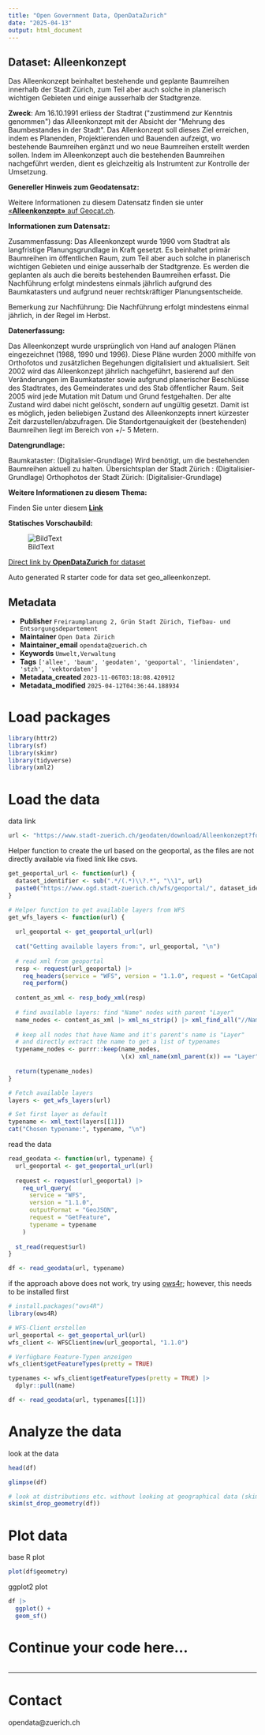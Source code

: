 ```yaml
---
title: "Open Government Data, OpenDataZurich"
date: "2025-04-13"
output: html_document
---
```


## Dataset: Alleenkonzept

Das Alleenkonzept beinhaltet bestehende und geplante Baumreihen innerhalb der Stadt Zürich, zum Teil aber auch solche in planerisch wichtigen Gebieten und einige ausserhalb der Stadtgrenze. 

**Zweck**: Am 16.10.1991 erliess der Stadtrat (&quot;zustimmend zur Kenntnis genommen&quot;) das Alleenkonzept mit der Absicht der &quot;Mehrung des Baumbestandes in der Stadt&quot;. Das Allenkonzept soll dieses Ziel erreichen, indem es Planenden, Projektierenden und Bauenden aufzeigt, wo bestehende Baumreihen ergänzt und wo neue Baumreihen erstellt werden sollen. Indem im Alleenkonzept auch die bestehenden Baumreihen nachgeführt werden, dient es gleichzeitig als Instrumtent zur Kontrolle der Umsetzung.

**Genereller Hinweis zum Geodatensatz:**


Weitere Informationen zu diesem Datensatz finden sie unter [«**Alleenkonzept»** auf Geocat.ch](https://www.geocat.ch/geonetwork/srv/ger/catalog.search#/metadata/e3023894-1322-8c4a-bf81-3825f28da788).				
			   

**Informationen zum Datensatz:**

Zusammenfassung:
Das Alleenkonzept wurde 1990 vom Stadtrat als langfristige Planungsgrundlage in Kraft gesetzt. Es beinhaltet primär Baumreihen im öffentlichen Raum, zum Teil aber auch solche in planerisch wichtigen Gebieten und einige ausserhalb der Stadtgrenze. Es werden die geplanten als auch die bereits bestehenden Baumreihen erfasst. Die Nachführung erfolgt mindestens einmals jährlich aufgrund des Baumkatasters und aufgrund neuer rechtskräftiger Planungsentscheide.

Bemerkung zur Nachführung:
Die Nachführung erfolgt mindestens einmal jährlich, in der Regel im Herbst.

**Datenerfassung:**

Das Alleenkonzept wurde ursprünglich von Hand auf analogen Plänen eingezeichnet (1988, 1990 und 1996). Diese Pläne wurden 2000 mithilfe von Orthofotos und zusätzlichen Begehungen digitalisiert und aktualisiert. Seit 2002 wird das Alleenkonzept jährlich nachgeführt, basierend auf den Veränderungen im Baumkataster sowie aufgrund planerischer Beschlüsse des Stadtrates, des Gemeinderates und des Stab öffentlicher Raum. 
Seit 2005 wird jede Mutation mit Datum und Grund festgehalten. Der alte Zustand wird dabei nicht gelöscht, sondern auf ungültig gesetzt. Damit ist es möglich, jeden beliebigen Zustand des Alleenkonzepts innert kürzester Zeit darzustellen/abzufragen.
Die Standortgenauigkeit der (bestehenden) Baumreihen liegt im Bereich von +/- 5 Metern.

**Datengrundlage:**

Baumkataster: (Digitalisier-Grundlage) Wird benötigt, um die bestehenden Baumreihen aktuell zu halten.
Übersichtsplan der Stadt Zürich : (Digitalisier-Grundlage) 
Orthophotos der Stadt Zürich: (Digitalisier-Grundlage)


**Weitere Informationen zu diesem Thema:**

Finden Sie unter diesem [**Link**](http://www.stadt-zuerich.ch/ted/de/index/gsz/planung_u_bau/konzepte_und_leitbilder/alleenkonzept.html)

**Statisches Vorschaubild:**

![BildText](https://www.gis.stadt-zuerich.ch/zueriplan_docs/geocat/e3023894-1322-8c4a-bf81-3825f28da788.png)



[Direct link by **OpenDataZurich** for dataset](https://data.stadt-zuerich.ch/dataset/geo_alleenkonzept)

Auto generated R starter code for data set geo_alleenkonzept.

## Metadata

- **Publisher** `Freiraumplanung 2, Grün Stadt Zürich, Tiefbau- und Entsorgungsdepartement`
- **Maintainer** `Open Data Zürich`
- **Maintainer_email** `opendata@zuerich.ch`
- **Keywords** `Umwelt,Ver­walt­ung`
- **Tags** `['allee', 'baum', 'geodaten', 'geoportal', 'liniendaten', 'stzh', 'vektordaten']`
- **Metadata_created** `2023-11-06T03:18:08.420912`
- **Metadata_modified** `2025-04-12T04:36:44.188934`


# Load packages

```r
library(httr2)
library(sf)
library(skimr)
library(tidyverse)
library(xml2)
```

# Load the data

data link
```r
url <- "https://www.stadt-zuerich.ch/geodaten/download/Alleenkonzept?format=geojson_link"
```


Helper function to create the url based on the geoportal, as the files are not directly available via fixed link like csvs.
```r
get_geoportal_url <- function(url) {
  dataset_identifier <- sub(".*/(.*)\\?.*", "\\1", url)
  paste0("https://www.ogd.stadt-zuerich.ch/wfs/geoportal/", dataset_identifier)
}
```

```r
# Helper function to get available layers from WFS
get_wfs_layers <- function(url) {
  
  url_geoportal <- get_geoportal_url(url)
  
  cat("Getting available layers from:", url_geoportal, "\n")
  
  # read xml from geoportal
  resp <- request(url_geoportal) |> 
    req_headers(service = "WFS", version = "1.1.0", request = "GetCapabilities") |> 
    req_perform()
  
  content_as_xml <- resp_body_xml(resp)
  
  # find available layers: find "Name" nodes with parent "Layer"
  name_nodes <- content_as_xml |> xml_ns_strip() |> xml_find_all("//Name")
  
  # keep all nodes that have Name and it's parent's name is "Layer"
  # and directly extract the name to get a list of typenames
  typename_nodes <- purrr::keep(name_nodes,
                                \(x) xml_name(xml_parent(x)) == "Layer")
  
  return(typename_nodes)
}

# Fetch available layers
layers <- get_wfs_layers(url)

# Set first layer as default
typename <- xml_text(layers[[1]])
cat("Chosen typename:", typename, "\n")
```

read the data
```r
read_geodata <- function(url, typename) {
  url_geoportal <- get_geoportal_url(url)
  
  request <- request(url_geoportal) |>
    req_url_query(
      service = "WFS",
      version = "1.1.0",
      outputFormat = "GeoJSON",
      request = "GetFeature",
      typename = typename
    )
  
  st_read(request$url)
}

df <- read_geodata(url, typename)
```

if the approach above does not work, try using [ows4r](https://eblondel.github.io/ows4R/); however, this needs to be installed first
```r
# install.packages("ows4R")
library(ows4R)

# WFS-Client erstellen
url_geoportal <- get_geoportal_url(url)
wfs_client <- WFSClient$new(url_geoportal, "1.1.0")

# Verfügbare Feature-Typen anzeigen
wfs_client$getFeatureTypes(pretty = TRUE)

typenames <- wfs_client$getFeatureTypes(pretty = TRUE) |> 
  dplyr::pull(name)

df <- read_geodata(url, typenames[[1]])
```

# Analyze the data

look at the data
```r
head(df)
```

```r
glimpse(df)
```

```r
# look at distributions etc. without looking at geographical data (skim cannot deal with geometries)
skim(st_drop_geometry(df))
```

# Plot data

base R plot
```r
plot(df$geometry)
```

ggplot2 plot
```r
df |>
  ggplot() +
  geom_sf()
```

# Continue your code here...

```r

```

------------------------------------------------------------------------

# Contact

opendata@zuerich.ch
